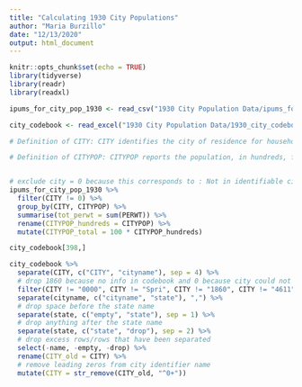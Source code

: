 ```yaml
---
title: "Calculating 1930 City Populations"
author: "Maria Burzillo"
date: "12/13/2020"
output: html_document
---
```


```r
knitr::opts_chunk$set(echo = TRUE)
library(tidyverse)
library(readr)
library(readxl)
```

```r

ipums_for_city_pop_1930 <- read_csv("1930 City Population Data/ipums_for_city_pop_1930.csv")

city_codebook <- read_excel("1930 City Population Data/1930_city_codebook.xlsx")

```

```r

# Definition of CITY: CITY identifies the city of residence for households located in identifiable cities. The Comparability section provides a discussion of factors affecting which cities are identified and how well they are represented in each sample. The cities identified by CITY are generally consistent with U.S. Census "place" definitions. For an explanation and history of the concept, see Chapter 9 in the Census Bureau's Geographic Areas Reference Manual.

# Definition of CITYPOP: CITYPOP reports the population, in hundreds, for all identifiable cities. For Decennial Census samples, CITYPOP reports the counts collected in that Decennial Census. For the 2005 ACS sample, CITYPOP reports populations estimates derived for the 2005 ACS. For ACS samples from 2006-2011, CITYPOP reports population estimates derived from the 2006 ACS. For the 2012-onward ACS, CITYPOP reports population estimates derived from the ACS of that year. CITYPOP is a 5-digit numeric variable that reports the population, in hundreds, for all identifiable cities. For instance, a city having a population of 1,234,500 will have a CITYPOP value of 12345. For all samples prior to 1940 and the 1940 100% dataset, CITYPOP reports the population for all incorporated municipalities


# exclude city = 0 because this corresponds to : Not in identifiable city (or size group)
ipums_for_city_pop_1930 %>%
  filter(CITY != 0) %>%
  group_by(CITY, CITYPOP) %>%
  summarise(tot_perwt = sum(PERWT)) %>%
  rename(CITYPOP_hundreds = CITYPOP) %>%
  mutate(CITYPOP_total = 100 * CITYPOP_hundreds)

```

```r
city_codebook[398,]
```


```r

city_codebook %>%
  separate(CITY, c("CITY", "cityname"), sep = 4) %>%
  # drop 1860 because no info in codebook and 0 because city could not be identified. Dorp 4611 because for Brooklyn which is only for Census before 1900
  filter(CITY != "0000", CITY != "Spri", CITY != "1860", CITY != "4611") %>%
  separate(cityname, c("cityname", "state"), ",") %>%
  # drop space before the state name
  separate(state, c("empty", "state"), sep = 1) %>%
  # drop anything after the state name
  separate(state, c("state", "drop"), sep = 2) %>%
  # drop excess rows/rows that have been separated
  select(-name, -empty, -drop) %>%
  rename(CITY_old = CITY) %>%
  # remove leading zeros from city identifier name
  mutate(CITY = str_remove(CITY_old, "^0+"))


  

```

